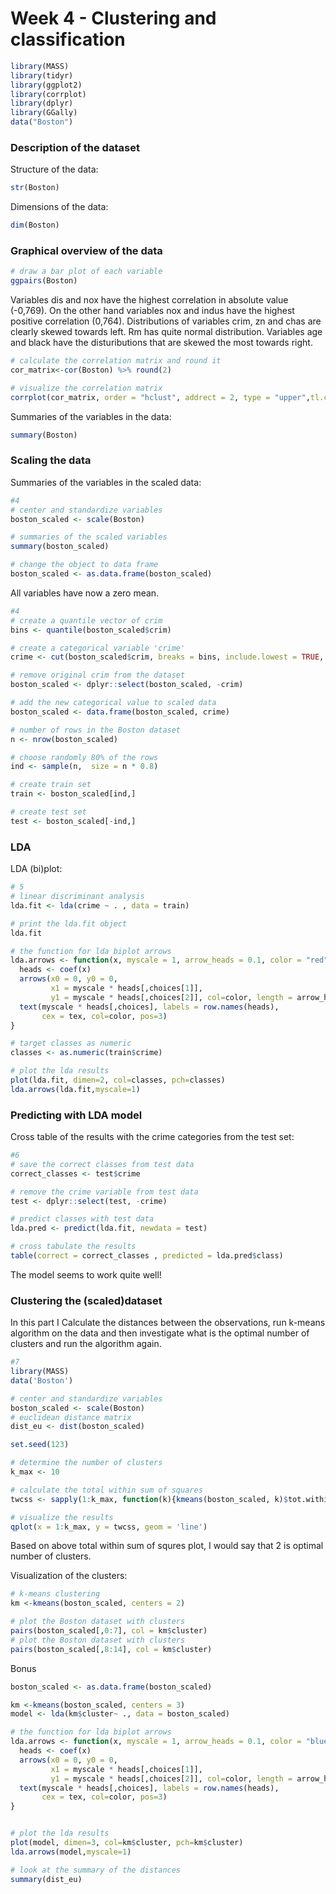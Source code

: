 # Week 4 - Clustering and classification


```r
library(MASS)
library(tidyr)
library(ggplot2)
library(corrplot)
library(dplyr)
library(GGally)
data("Boston")
```


### Description of the dataset

Structure of the data:
```r
str(Boston)

```

Dimensions of the data:
```r
dim(Boston)
```

### Graphical overview of the data

```r
# draw a bar plot of each variable
ggpairs(Boston)
```


Variables dis and nox have the highest correlation in absolute value (-0,769). On the other hand variables nox and indus have the highest positive correlation (0,764). Distributions of variables crim, zn and chas are clearly skewed towards left. Rm has quite normal distribution. Variables age and black have the distuributions that are skewed the most towards right.


```r
# calculate the correlation matrix and round it
cor_matrix<-cor(Boston) %>% round(2)

# visualize the correlation matrix
corrplot(cor_matrix, order = "hclust", addrect = 2, type = "upper",tl.col = "black", tl.srt = 45, tl.cex = 0.7)
```

Summaries of the variables in the data:
```r
summary(Boston)
```

### Scaling the data

Summaries of the variables in the scaled data:
```r
#4
# center and standardize variables
boston_scaled <- scale(Boston)

# summaries of the scaled variables
summary(boston_scaled)

# change the object to data frame
boston_scaled <- as.data.frame(boston_scaled)
```

All variables have now a zero mean. 

```r
#4
# create a quantile vector of crim
bins <- quantile(boston_scaled$crim)

# create a categorical variable 'crime'
crime <- cut(boston_scaled$crim, breaks = bins, include.lowest = TRUE, labels = c("low", "med_low", "med_high", "high"))

# remove original crim from the dataset
boston_scaled <- dplyr::select(boston_scaled, -crim)

# add the new categorical value to scaled data
boston_scaled <- data.frame(boston_scaled, crime)
```

```r
# number of rows in the Boston dataset 
n <- nrow(boston_scaled)

# choose randomly 80% of the rows
ind <- sample(n,  size = n * 0.8)

# create train set
train <- boston_scaled[ind,]

# create test set 
test <- boston_scaled[-ind,]


```

### LDA

LDA (bi)plot:
```r
# 5
# linear discriminant analysis
lda.fit <- lda(crime ~ . , data = train)

# print the lda.fit object
lda.fit

# the function for lda biplot arrows
lda.arrows <- function(x, myscale = 1, arrow_heads = 0.1, color = "red", tex = 0.75, choices = c(1,2)){
  heads <- coef(x)
  arrows(x0 = 0, y0 = 0, 
         x1 = myscale * heads[,choices[1]], 
         y1 = myscale * heads[,choices[2]], col=color, length = arrow_heads)
  text(myscale * heads[,choices], labels = row.names(heads), 
       cex = tex, col=color, pos=3)
}

# target classes as numeric
classes <- as.numeric(train$crime)

# plot the lda results
plot(lda.fit, dimen=2, col=classes, pch=classes)
lda.arrows(lda.fit,myscale=1)
```


### Predicting with LDA model

Cross table of the results with the crime categories from the test set:
```r
#6
# save the correct classes from test data
correct_classes <- test$crime

# remove the crime variable from test data
test <- dplyr::select(test, -crime)

# predict classes with test data
lda.pred <- predict(lda.fit, newdata = test)

# cross tabulate the results
table(correct = correct_classes , predicted = lda.pred$class)
```

The model seems to work quite well!


### Clustering the (scaled)dataset
 
In this part I Calculate the distances between the observations, run k-means algorithm on the data and then investigate what is the optimal number of clusters and run the algorithm again.


```r
#7
library(MASS)
data('Boston')

# center and standardize variables
boston_scaled <- scale(Boston)
# euclidean distance matrix
dist_eu <- dist(boston_scaled)

set.seed(123)

# determine the number of clusters
k_max <- 10

# calculate the total within sum of squares
twcss <- sapply(1:k_max, function(k){kmeans(boston_scaled, k)$tot.withinss})

# visualize the results
qplot(x = 1:k_max, y = twcss, geom = 'line')

```

Based on above total within sum of squres plot, I would say that 2 is optimal number of clusters.

Visualization of the clusters:

```r

# k-means clustering
km <-kmeans(boston_scaled, centers = 2)

# plot the Boston dataset with clusters
pairs(boston_scaled[,0:7], col = km$cluster)
# plot the Boston dataset with clusters
pairs(boston_scaled[,8:14], col = km$cluster)
```

Bonus

```r
boston_scaled <- as.data.frame(boston_scaled)

km <-kmeans(boston_scaled, centers = 3)
model <- lda(km$cluster~ ., data = boston_scaled)

# the function for lda biplot arrows
lda.arrows <- function(x, myscale = 1, arrow_heads = 0.1, color = "blue", tex = 0.7, choices = c(1,2)){
  heads <- coef(x)
  arrows(x0 = 0, y0 = 0, 
         x1 = myscale * heads[,choices[1]], 
         y1 = myscale * heads[,choices[2]], col=color, length = arrow_heads)
  text(myscale * heads[,choices], labels = row.names(heads), 
       cex = tex, col=color, pos=3)
}


# plot the lda results
plot(model, dimen=3, col=km$cluster, pch=km$cluster)
lda.arrows(model,myscale=1)
```




```r
# look at the summary of the distances
summary(dist_eu)
```

```r

```

